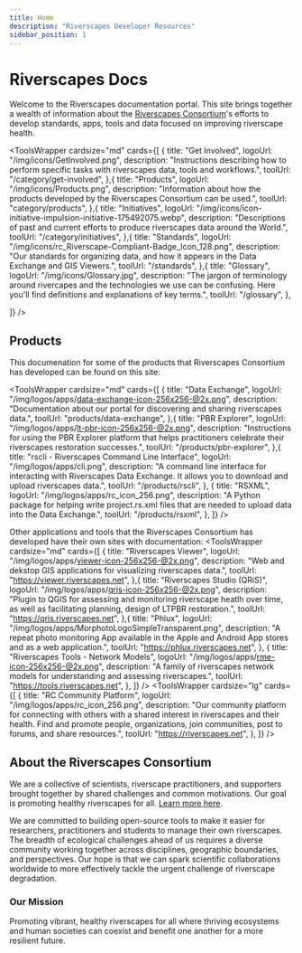 ```yaml
---
title: Home
description: "Riverscapes Developer Resources"
sidebar_position: 1
---
```


# Riverscapes Docs

Welcome to the Riverscapes documentation portal. This site brings together a wealth of information about the [Riverscapes Consortium](https://riverscapes.net)'s efforts to develop standards, apps, tools and data focused on improving riverscape health.


<ToolsWrapper
  cardsize="md"
  cards={[
    {
      title: "Get Involved",
      logoUrl: "/img/icons/GetInvolved.png",
      description:
        "Instructions describing how to perform specific tasks with riverscapes data, tools and workflows.",
      toolUrl: "/category/get-involved",
    },{
      title: "Products",
      logoUrl: "/img/icons/Products.png",
      description:
        "Information about how the products developed by the Riverscapes Consortium can be used.",
      toolUrl: "category/products",
    },{
      title: "Initiatives",
      logoUrl: "/img/icons/icon-initiative-impulsion-initiative-175492075.webp",
      description:
        "Descriptions of past and current efforts to produce riverscapes data around the World.",
      toolUrl: "/category/initiatives",
    },{
      title: "Standards",
      logoUrl: "/img/icons/rc_Riverscape-Compliant-Badge_Icon_128.png",
      description:
        "Our standards for organizing data, and how it appears in the Data Exchange and GIS Viewers.",
      toolUrl: "/standards",
    },{
      title: "Glossary",
      logoUrl: "/img/icons/Glossary.jpg",
      description:
        "The jargon of terminology around rivercapes and the technologies we use can be confusing. Here you'll find definitions and explanations of key terms.",
      toolUrl: "/glossary",
    },

  ]}
/>

## Products

This documenation for some of the products that Riverscapes Consortium has developed can be found on this site:

<ToolsWrapper
  cardsize="md"
  cards={[
    {
      title: "Data Exchange",
      logoUrl: "/img/logos/apps/data-exchange-icon-256x256-@2x.png",
      description:
        "Documentation about our portal for discovering and sharing riverscapes data.",
      toolUrl: "products/data-exchange",
    },{
      title: "PBR Explorer",
      logoUrl: "/img/logos/apps/lt-pbr-icon-256x256-@2x.png",
      description:
        "Instructions for using the PBR Explorer platform that helps practitioners celebrate their riverscapes restoration successes.",
      toolUrl: "/products/pbr-explorer",
    },{
      title: "rscli - Riverscapes Command Line Interface",
      logoUrl: "/img/logos/apps/cli.png",
      description:
        "A command line interface for interacting with Riverscapes Data Exchange. It allows you to download and upload riverscapes data.",
      toolUrl: "/products/rscli",
    },
    {
      title: "RSXML",
      logoUrl: "/img/logos/apps/rc_icon_256.png",
      description:
        "A Python package for helping write project.rs.xml files that are needed to upload data into the Data Exchange.",
      toolUrl: "/products/rsxml",
    },
  ]}
/>

Other applications and tools that the Riverscapes Consortium has developed have their own sites with documentation:
<ToolsWrapper
  cardsize="md"
  cards={[
    {
      title: "Riverscapes Viewer",
      logoUrl: "/img/logos/apps/viewer-icon-256x256-@2x.png",
      description:
        "Web and dekstop GIS applications for visualizing riverscapes data.",
      toolUrl: "https://viewer.riverscapes.net",
    },{
      title: "Riverscapes Studio (QRiS)",
      logoUrl: "/img/logos/apps/qris-icon-256x256-@2x.png",
      description:
        "Plugin to QGIS for assessing and monitoring riverscape heatlh over time, as well as facilitating planning, design of LTPBR restoration.",
      toolUrl: "https://qris.riverscapes.net",
    },{
      title: "Phlux",
      logoUrl: "/img/logos/apps/MorphotoLogoSimpleTransparent.png",
      description:
        "A repeat photo monitoring App available in the Apple and Android App stores and as a web application.",
      toolUrl: "https://phlux.riverscapes.net",
    },
    {
      title: "Riverscapes Tools - Network Models",
      logoUrl: "/img/logos/apps/rme-icon-256x256-@2x.png",
      description:
        "A family of riverscapes network models for understanding and assessing riverscapes.",
      toolUrl: "https://tools.riverscapes.net",
    },
  ]}
/>
<ToolsWrapper
  cardsize="lg"
  cards={[
    {
      title: "RC Community Platform",
      logoUrl: "/img/logos/apps/rc_icon_256.png",
      description:
        "Our community platform for connecting with others with a shared interest in riverscapes and their health. Find and promote people, organizations, join communities, post to forums, and share resources.",
      toolUrl: "https://riverscapes.net",
    },
  ]}
/>
## About the Riverscapes Consortium

We are a collective of scientists, riverscape practitioners, and supporters brought together by shared challenges and common motivations. Our goal is promoting healthy riverscapes for all. [Learn more here](https://www.riverscapes.net/page/about).

We are committed to building open-source tools to make it easier for researchers, practitioners and students to manage their own riverscapes. The breadth of ecological challenges ahead of us requires a diverse community working together across disciplines, geographic boundaries, and perspectives. Our hope is that we can spark scientific collaborations worldwide to more effectively tackle the urgent challenge of riverscape degradation.

### Our Mission

Promoting vibrant, healthy riverscapes for all where thriving ecosystems and human societies can coexist and benefit one another for a more resilient future.